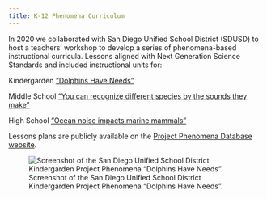 ```yaml
---
title: K-12 Phenomena Curriculum 
---
```


In 2020 we collaborated with San Diego Unified School District (SDUSD) to host a teachers' workshop to develop a series of phenomena-based instructional curricula. Lessons aligned with Next Generation Science Standards and included instructional units for:

Kindergarden ["Dolphins Have Needs"](https://drive.google.com/file/d/1VE2-jXCJet4iO_4bWywwW0dPtOK1BcLA/view?usp=sharing)

Middle School ["You can recognize different species by the sounds they make"](https://drive.google.com/file/d/1MsorXXkcHk8YNyHgldJ_-ApASLcEkoJy/view?usp=sharing)

High School ["Ocean noise impacts marine mammals"](https://drive.google.com/file/d/17qMPka0tTKjmF8jlAQD24QiWRzs3E9P4/view?usp=sharing)

Lessons plans are publicly available on the [Project Phenomena Database website](https://www.sdcoe.net/ngss/phenomena-and-the-ngss).

![Screenshot of the San Diego Unified School District Kindergarden Project Phenomena "Dolphins Have Needs".](/figs/sdusd_KinderScreenshot.JPG){#fig-sdusd_KinderScreenshot}
